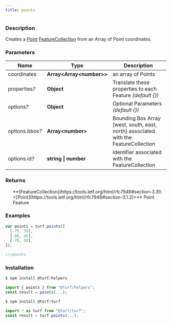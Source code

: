 ```yaml
---
title: points
---
```



### Description

Creates a [Point](https://tools.ietf.org/html/rfc7946#section-3.1.2) [FeatureCollection](https://tools.ietf.org/html/rfc7946#section-3.3) from an Array of Point coordinates.

### Parameters

| Name                 | Type                       | Description                                                                         |
| -------------------- | -------------------------- | ----------------------------------------------------------------------------------- |
| coordinates          | **Array\<Array\<number>>** | an array of Points                                                                  |
| properties<i>?</i>   | **Object**                 | Translate these properties to each Feature _(default \{})_                          |
| options<i>?</i>      | **Object**                 | Optional Parameters _(default \{})_                                                 |
| options.bbox<i>?</i> | **Array\<number>**         | Bounding Box Array [west, south, east, north] associated with the FeatureCollection |
| options.id<i>?</i>   | **string \| number**       | Identifier associated with the FeatureCollection                                    |

### Returns

<ul>
  **[FeatureCollection](https://tools.ietf.org/html/rfc7946#section-3.3)\<[Point](https://tools.ietf.org/html/rfc7946#section-3.1.2)>** Point Feature

</ul>

### Examples

```javascript
var points = turf.points([
  [-75, 39],
  [-80, 45],
  [-78, 50],
]);

//=points
```

### Installation

```javascript
$ npm install @turf/helpers

import { points } from "@turf/helpers";
const result = points(...);
```

```javascript
$ npm install @turf/turf

import * as turf from "@turf/turf";
const result = turf.points(...);
```
